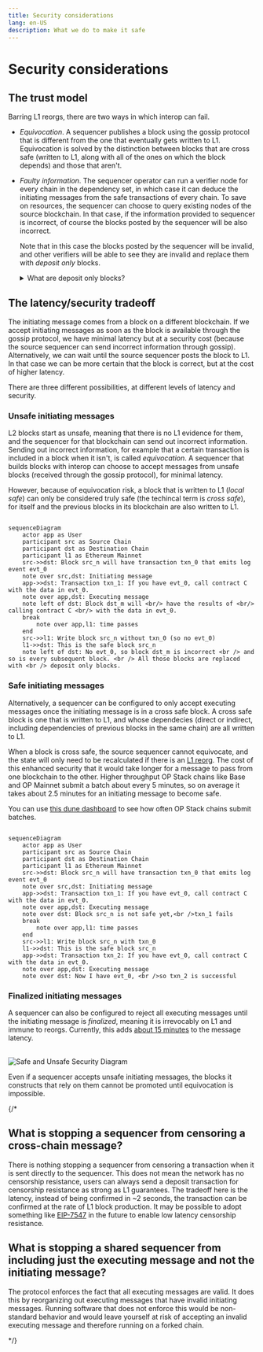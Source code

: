```yaml
---
title: Security considerations
lang: en-US
description: What we do to make it safe
---
```




<InteropCallout />

# Security considerations

## The trust model

Barring L1 reorgs, there are two ways in which interop can fail.

- *Equivocation*. A sequencer publishes a block using the gossip protocol that is different from the one that eventually gets written to L1.
  Equivocation is solved by the distinction between blocks that are cross safe (written to L1, along with all of the ones on which the block depends) and those that aren't.
- *Faulty information*. The sequencer operator can run a verifier node for every chain in the dependency set, in which case it can deduce the initiating messages from the safe transactions of every chain.
  To save on resources, the sequencer can choose to query existing nodes of the source blockchain.
  In that case, if the information provided to sequencer is incorrect, of course the blocks posted by the sequencer will be also incorrect.

  Note that in this case the blocks posted by the sequencer will be invalid, and other verifiers will be able to see they are invalid and replace them with *deposit only* blocks.

    <details>

    <summary>What are deposit only blocks?</summary>

    Normally the blocks that make it to the canonical blockchain are those posted to L1 by the sequencer.
    However, when those blocks are missing or invalid (for example because they rely on an initiating message that is missing), they are replaced by *deposit only blocks*, blocks whose content can be calculated from L1 without relying on the sequencer.

    The way this works is that there are two types of user transactions in an OP Stack block:

    - Sequencer transactions, which go through the sequencer.
    These transactions are extremely cheap, but in theory a sequencer could censor them.
    - Deposit transactions, which users submit through L1.
    These transactions have the cost of an L1 transaction, which is a lot higher, but they cannot be censored by the sequencer.

    A deposit only block only contains the deposit transactions and some internal transactions, not the sequencer transactions.

    For more information about this process, [see the technical specifications](https://specs.optimism.io/protocol/derivation.html#deriving-the-transaction-list).

    </details>
  

## The latency/security tradeoff

The initiating message comes from a block on a different blockchain.
If we accept initiating messages as soon as the block is available through the gossip protocol, we have minimal latency but at a security cost (because the source sequencer can send incorrect information through gossip).
Alternatively, we can wait until the source sequencer posts the block to L1.
In that case we can be more certain that the block is correct, but at the cost of higher latency.

There are three different possibilities, at different levels of latency and security.

### Unsafe initiating messages

L2 blocks start as unsafe, meaning that there is no L1 evidence for them, and the sequencer for that blockchain can send out incorrect information.
Sending out incorrect information, for example that a certain transaction is included in a block when it isn't, is called *equivocation*. 
A sequencer that builds blocks with interop can choose to accept messages from unsafe blocks (received through the gossip protocol), for minimal latency.

However, because of equivocation risk, a block that is written to L1 (*local safe*) can only be considered truly safe (the techincal term is *cross safe*), for itself and the previous blocks in its blockchain are also written to L1.

```mermaid

sequenceDiagram
    actor app as User
    participant src as Source Chain
    participant dst as Destination Chain
    participant l1 as Ethereum Mainnet
    src->>dst: Block src_n will have transaction txn_0 that emits log event evt_0
    note over src,dst: Initiating message
    app->>dst: Transaction txn_1: If you have evt_0, call contract C with the data in evt_0.
    note over app,dst: Executing message
    note left of dst: Block dst_m will <br/> have the results of <br/> calling contract C <br/> with the data in evt_0.
    break
        note over app,l1: time passes
    end
    src->>l1: Write block src_n without txn_0 (so no evt_0)
    l1->>dst: This is the safe block src_n
    note left of dst: No evt_0, so block dst_m is incorrect <br /> and so is every subsequent block. <br /> All those blocks are replaced with <br /> deposit only blocks.
```

### Safe initiating messages

Alternatively, a sequencer can be configured to only accept executing messages once the initiating message is in a cross safe block.
A cross safe block is one that is written to L1, and whose dependecies (direct or indirect, including dependencies of previous blocks in the same chain) are all written to L1.

When a block is cross safe, the source sequencer cannot equivocate, and the state will only need to be recalculated if there is an [L1 reorg](https://www.alchemy.com/overviews/what-is-a-reorg#what-happens-to-reorgs-after-the-merge). 
The cost of this enhanced security that it would take longer for a message to pass from one blockchain to the other.
Higher throughput OP Stack chains like Base and OP Mainnet submit a batch about every 5 minutes, so on average it takes about 2.5 minutes for an initiating message to become safe.

You can use [this dune dashboard](https://dune.com/oplabspbc/op-stack-chains-l1-activity#submission-frequency) to see how often OP Stack chains submit batches.

```mermaid

sequenceDiagram
    actor app as User
    participant src as Source Chain
    participant dst as Destination Chain
    participant l1 as Ethereum Mainnet
    src->>dst: Block src_n will have transaction txn_0 that emits log event evt_0
    note over src,dst: Initiating message
    app->>dst: Transaction txn_1: If you have evt_0, call contract C with the data in evt_0.
    note over app,dst: Executing message
    note over dst: Block src_n is not safe yet,<br />txn_1 fails
    break
        note over app,l1: time passes
    end
    src->>l1: Write block src_n with txn_0
    l1->>dst: This is the safe block src_n
    app->>dst: Transaction txn_2: If you have evt_0, call contract C with the data in evt_0. 
    note over app,dst: Executing message
    note over dst: Now I have evt_0, <br />so txn_2 is successful

```

### Finalized initiating messages

A sequencer can also be configured to reject all executing messages until the initiating message is *finalized*, meaning it is irrevocably on L1 and immune to reorgs.
Currently, this adds [about 15 minutes](https://ethereum.org/en/roadmap/single-slot-finality/) to the message latency.

<br />

<Image src="/img/op-stack/protocol/safe-unsafe.png" alt="Safe and Unsafe Security Diagram" width={700} height={500} />

<Callout>

Even if a sequencer accepts unsafe initiating messages, the blocks it constructs that rely on them cannot be promoted until equivocation is impossible.

</Callout>


{/* 
## What is stopping a sequencer from censoring a cross-chain message?
There is nothing stopping a sequencer from censoring a transaction when it is sent directly to the sequencer. This does not mean the network has no censorship resistance, users can always send a deposit transaction for censorship resistance as strong as L1 guarantees. The tradeoff here is the latency, instead of being confirmed in ~2 seconds, the transaction can be confirmed at the rate of L1 block production. It may be possible to adopt something like [EIP-7547](https://eips.ethereum.org/EIPS/eip-7547) in the future to enable low latency censorship resistance.



## What is stopping a shared sequencer from including just the executing message and not the initiating message?
The protocol enforces the fact that all executing messages are valid. It does this by reorganizing out executing messages that have invalid initiating messages. Running software that does not enforce this would be non-standard behavior and would leave yourself at risk of accepting an invalid executing message and therefore running on a forked chain.

*/}